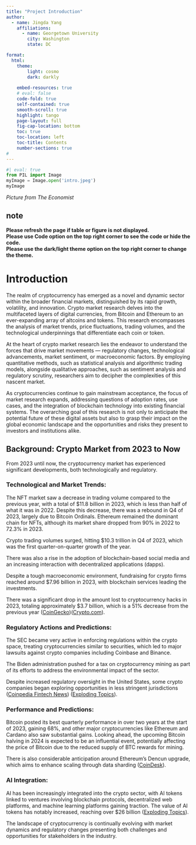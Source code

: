 ```yaml
---
title: "Project Introduction"
author:
  - name: Jingda Yang
    affiliations:
      - name: Georgetown University
        city: Washington
        state: DC

format:
  html:
    theme:
        light: cosmo
        dark: darkly
        
    embed-resources: true
    # eval: false
    code-fold: true 
    self-contained: true
    smooth-scroll: true
    highlight: tango
    page-layout: full
    fig-cap-location: bottom
    toc: true
    toc-location: left
    toc-title: Contents
    number-sections: true
#
---
```


```python
#| eval: true
from PIL import Image
myImage = Image.open('intro.jpeg')
myImage
```
*Picture from The Economist*

::: {.callout-tip}
## note
**Please refresh the page if table or figure is not displayed.** \
**Please use Code option on the top right corner to see the code or hide the code.** \
**Please use the dark/light theme option on the top right corner to change the theme.**
:::

# Introduction

The realm of cryptocurrency has emerged as a novel and dynamic sector within the broader financial markets, distinguished by its rapid growth, volatility, and innovation. Crypto market research delves into the multifaceted layers of digital currencies, from Bitcoin and Ethereum to an ever-expanding array of altcoins and tokens. This research encompasses the analysis of market trends, price fluctuations, trading volumes, and the technological underpinnings that differentiate each coin or token.
  
At the heart of crypto market research lies the endeavor to understand the forces that drive market movements — regulatory changes, technological advancements, market sentiment, or macroeconomic factors. By employing quantitative methods, such as statistical analysis and algorithmic trading models, alongside qualitative approaches, such as sentiment analysis and regulatory scrutiny, researchers aim to decipher the complexities of this nascent market.
  
As cryptocurrencies continue to gain mainstream acceptance, the focus of market research expands, addressing questions of adoption rates, use cases, and the integration of blockchain technology into existing financial systems. The overarching goal of this research is not only to anticipate the potential future of these digital assets but also to grasp their impact on the global economic landscape and the opportunities and risks they present to investors and institutions alike.

## Background: Crypto Market from 2023 to Now

From 2023 until now, the cryptocurrency market has experienced significant developments, both technologically and regulatory.

### Technological and Market Trends:

The NFT market saw a decrease in trading volume compared to the previous year, with a total of $11.8 billion in 2023, which is less than half of what it was in 2022. Despite this decrease, there was a rebound in Q4 of 2023, largely due to Bitcoin Ordinals.
Ethereum remained the dominant chain for NFTs, although its market share dropped from 90% in 2022 to 72.3% in 2023.
  
Crypto trading volumes surged, hitting $10.3 trillion in Q4 of 2023, which was the first quarter-on-quarter growth of the year.
  
There was also a rise in the adoption of blockchain-based social media and an increasing interaction with decentralized applications (dapps).
  
Despite a tough macroeconomic environment, fundraising for crypto firms reached around $7.96 billion in 2023, with blockchain services leading the investments.
  
There was a significant drop in the amount lost to cryptocurrency hacks in 2023, totaling approximately $3.7 billion, which is a 51% decrease from the previous year​ ([CoinGecko](https://www.coingecko.com/research/publications/2023-annual-crypto-report))​​ ([Crypto.com](https://crypto.com/research/2023-review-2024-ahead))​.

### Regulatory Actions and Predictions:

The SEC became very active in enforcing regulations within the crypto space, treating cryptocurrencies similar to securities, which led to major lawsuits against crypto companies including Coinbase and Binance.
  
The Biden administration pushed for a tax on cryptocurrency mining as part of its efforts to address the environmental impact of the sector.
  
Despite increased regulatory oversight in the United States, some crypto companies began exploring opportunities in less stringent jurisdictions​ ([Coinpedia Fintech News](https://coinpedia.org/news/crypto-market-outlook-2024-roadmap-to-major-developments-events-and-key-dates/))​​ ([Exploding Topics](https://explodingtopics.com/blog/cryptocurrency-trends))​.

### Performance and Predictions:

Bitcoin posted its best quarterly performance in over two years at the start of 2023, gaining 68%, and other major cryptocurrencies like Ethereum and Cardano also saw substantial gains.
Looking ahead, the upcoming Bitcoin halving in 2024 is expected to be an influential event, potentially affecting the price of Bitcoin due to the reduced supply of BTC rewards for mining.
  
There is also considerable anticipation around Ethereum's Dencun upgrade, which aims to enhance scaling through data sharding​ ([CoinDesk](https://www.coindesk.com/consensus-magazine/2023/04/11/crypto-q1-2023-performance-recap/))​.

### AI Integration:

AI has been increasingly integrated into the crypto sector, with AI tokens linked to ventures involving blockchain protocols, decentralized web platforms, and machine learning platforms gaining traction. The value of AI tokens has notably increased, reaching over $26 billion​ ([Exploding Topics](https://explodingtopics.com/blog/cryptocurrency-trends))​.
  
The landscape of cryptocurrency is continually evolving with market dynamics and regulatory changes presenting both challenges and opportunities for stakeholders in the industry.